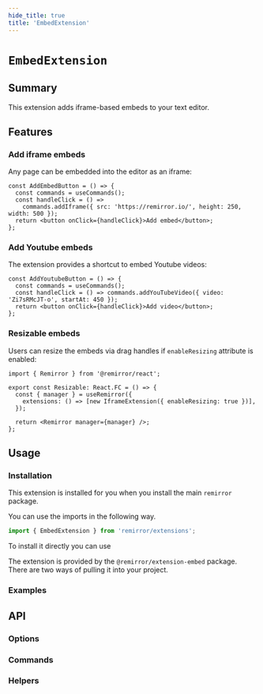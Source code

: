 ```yaml
---
hide_title: true
title: 'EmbedExtension'
---
```



# `EmbedExtension`

## Summary

This extension adds iframe-based embeds to your text editor.

## Features

### Add iframe embeds

Any page can be embedded into the editor as an iframe:

```tsx
const AddEmbedButton = () => {
  const commands = useCommands();
  const handleClick = () =>
    commands.addIframe({ src: 'https://remirror.io/', height: 250, width: 500 });
  return <button onClick={handleClick}>Add embed</button>;
};
```

### Add Youtube embeds

The extension provides a shortcut to embed Youtube videos:

```tsx
const AddYoutubeButton = () => {
  const commands = useCommands();
  const handleClick = () => commands.addYouTubeVideo({ video: 'Zi7sRMcJT-o', startAt: 450 });
  return <button onClick={handleClick}>Add video</button>;
};
```

### Resizable embeds

Users can resize the embeds via drag handles if `enableResizing` attribute is enabled:

```tsx
import { Remirror } from '@remirror/react';

export const Resizable: React.FC = () => {
  const { manager } = useRemirror({
    extensions: () => [new IframeExtension({ enableResizing: true })],
  });

  return <Remirror manager={manager} />;
};
```

## Usage

### Installation

This extension is installed for you when you install the main `remirror` package.

You can use the imports in the following way.

```ts
import { EmbedExtension } from 'remirror/extensions';
```

To install it directly you can use

The extension is provided by the `@remirror/extension-embed` package. There are two ways of pulling it into your project.

### Examples

<Basic />

<Resizable />

<Youtube />

## API

### Options

### Commands

### Helpers
